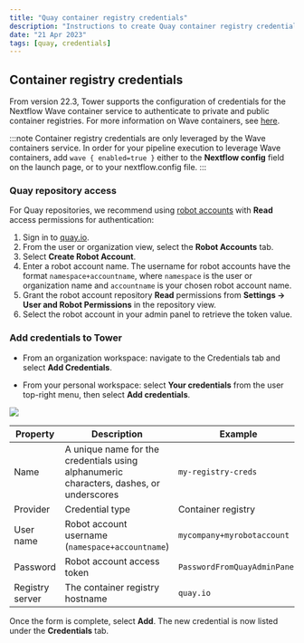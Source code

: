 ```yaml
---
title: "Quay container registry credentials"
description: "Instructions to create Quay container registry credentials in Nextflow Tower."
date: "21 Apr 2023"
tags: [quay, credentials]
---
```


## Container registry credentials

From version 22.3, Tower supports the configuration of credentials for the Nextflow Wave container service to authenticate to private and public container registries. For more information on Wave containers, see [here](https://www.nextflow.io/docs/latest/wave.html).

:::note
Container registry credentials are only leveraged by the Wave containers service. In order for your pipeline execution to leverage Wave containers, add `wave { enabled=true }` either to the **Nextflow config** field on the launch page, or to your nextflow.config file.
:::

### Quay repository access

For Quay repositories, we recommend using [robot accounts](https://docs.quay.io/glossary/robot-accounts.html) with **Read** access permissions for authentication:

1.  Sign in to [quay.io](https://quay.io/).
1.  From the user or organization view, select the **Robot Accounts** tab.
1.  Select **Create Robot Account**.
1.  Enter a robot account name. The username for robot accounts have the format `namespace+accountname`, where `namespace` is the user or organization name and `accountname` is your chosen robot account name.
1.  Grant the robot account repository **Read** permissions from **Settings -> User and Robot Permissions** in the repository view.
1.  Select the robot account in your admin panel to retrieve the token value.

### Add credentials to Tower

- From an organization workspace: navigate to the Credentials tab and select **Add Credentials**.

- From your personal workspace: select **Your credentials** from the user top-right menu, then select **Add credentials**.

![](./_images/container_registry_credentials_blank.png)

| Property        | Description                                                                             | Example                      |
| --------------- | --------------------------------------------------------------------------------------- | ---------------------------- |
| Name            | A unique name for the credentials using alphanumeric characters, dashes, or underscores | `my-registry-creds`          |
| Provider        | Credential type                                                                         | Container registry           |
| User name       | Robot account username (`namespace+accountname`)                                        | `mycompany+myrobotaccount`   |
| Password        | Robot account access token                                                              | `PasswordFromQuayAdminPanel` |
| Registry server | The container registry hostname                                                         | `quay.io`                    |

Once the form is complete, select **Add**. The new credential is now listed under the **Credentials** tab.
